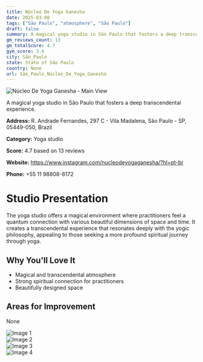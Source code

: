 ```yaml
---
title: Núcleo De Yoga Ganesha
date: 2025-03-08
tags: ["São Paulo", "atmosphere", "São Paulo"]  
draft: false
summary: A magical yoga studio in São Paulo that fosters a deep transcendental experience.
gm_reviews_count: 13
gm_totalScore: 4.7
gym_score: 3.4
city: São_Paulo
state: State of São Paulo
country: None
url: São_Paulo_Núcleo_De_Yoga_Ganesha
---
```


<div className="aspect-[16/9] relative my-8">
  <img 
    src="https://lh5.googleusercontent.com/p/AF1QipO08SjgHmbGRuXLeNOpbtcoCC07yg74_zQSw-U-=w1920-h1080-k-no"
    alt="Núcleo De Yoga Ganesha - Main View"
    className="object-cover absolute inset-0 w-full h-full rounded-lg"
  />
</div>

A magical yoga studio in São Paulo that fosters a deep transcendental experience.

**Address:** R. Andrade Fernandes, 297 C - Vila Madalena, São Paulo - SP, 05449-050, Brazil

**Category:** Yoga studio

**Score:** 4.7 based on 13 reviews

**Website:** https://www.instagram.com/nucleodeyogaganesha/?hl=pt-br

**Phone:** +55 11 98808-8172

# Studio Presentation

The yoga studio offers a magical environment where practitioners feel a quantum connection with various beautiful dimensions of space and time. It creates a transcendental experience that resonates deeply with the yogic philosophy, appealing to those seeking a more profound spiritual journey through yoga.

## Why You'll Love It

- Magical and transcendental atmosphere
- Strong spiritual connection for practitioners
- Beautifully designed space

## Areas for Improvement

None

<div className="grid grid-cols-1 xl:grid-cols-2 gap-4 my-8">
<div className="aspect-[4/3] relative"><img src="https://lh5.googleusercontent.com/p/AF1QipN_vvEg7SIVtsnOZ4S52aVbpFrq3lAFX2N3LIhm=w1920-h1080-k-no" alt="Image 1" className="object-cover absolute inset-0 w-full h-full rounded-lg" /></div>
<div className="aspect-[4/3] relative"><img src="https://lh5.googleusercontent.com/p/AF1QipPWkQocdlgfMREDQopMaibLlWKiroj_MW0Tc3eF=w1920-h1080-k-no" alt="Image 2" className="object-cover absolute inset-0 w-full h-full rounded-lg" /></div>
<div className="aspect-[4/3] relative"><img src="https://lh5.googleusercontent.com/p/AF1QipPWwbpTKvnZCrK5NCPaRrrdHWXeAxkpphs84CJz=w1920-h1080-k-no" alt="Image 3" className="object-cover absolute inset-0 w-full h-full rounded-lg" /></div>
<div className="aspect-[4/3] relative"><img src="https://lh5.googleusercontent.com/p/AF1QipM3hkeRF6CQLQtAwNTIvbfL1yRSjvkw9iO2sbjB=w1920-h1080-k-no" alt="Image 4" className="object-cover absolute inset-0 w-full h-full rounded-lg" /></div>
</div>